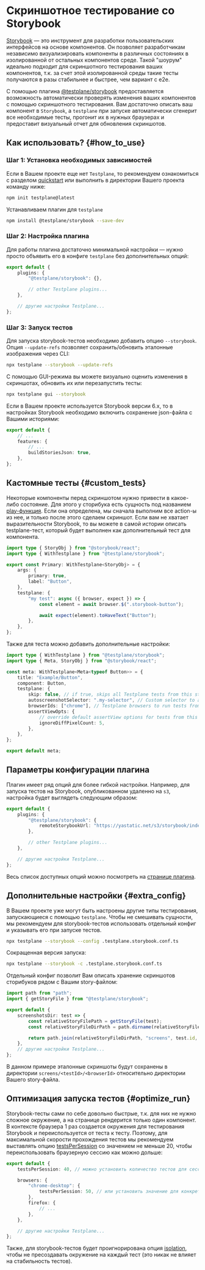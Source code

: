 
# Скриншотное тестирование со Storybook

[Storybook][storybook] — это инструмент для разработки пользовательских интерфейсов на основе компонентов. Он позволяет разработчикам независимо визуализировать компоненты в различных состояниях в изолированной от остальных компонентов среде.
Такой "шоурум" идеально подходит для скриншотного тестирования ваших компонентов, т.к. за счет этой изолированной среды такие тесты получаются в разы стабильнее и быстрее, чем вариант с e2e.

С помощью плагина [@testplane/storybook][testplane-storybook] предоставляется возможность автоматически проверять изменения ваших компонентов с помощью скриншотного тестирования.
Вам достаточно описать ваш компонент в `Storybook`, а `testplane` при запуске автоматически сгенерит все необходимые тесты, прогонит их в нужных браузерах и предоставит визуальный отчет для обновления скриншотов.

## Как использовать? {#how_to_use}

### Шаг 1: Установка необходимых зависимостей

Если в Вашем проекте еще нет `Testplane`, то рекомендуем ознакомиться с разделом [quickstart][quickstart] или выполнить в директории Вашего проекта команду ниже:

```bash
npm init testplane@latest
```

Устанавливаем плагин для `testplane`

```bash
npm install @testplane/storybook --save-dev
```

### Шаг 2: Настройка плагина

Для работы плагина достаточно минимальной настройки — нужно просто объявить его в конфиге `testplane` без дополнительных опций:

```typescript title=".testplane.conf.ts"
export default {
    plugins: {
        "@testplane/storybook": {},

        // other Testplane plugins...
    },

    // другие настройки Testplane...
};
```

### Шаг 3: Запуск тестов

Для запуска storybook-тестов необходимо добавить опцию `--storybook`. Опция `--update-refs` позволяет сохранить/обновить эталонные изображения через CLI:

```bash
npx testplane --storybook --update-refs
```

С помощью GUI-режима вы можете визуально оценить изменения в скриншотах, обновить их или перезапустить тесты:

```bash
npx testplane gui --storybook
```

Если в Вашем проекте используется Storybook версии 6.x, то в настройках Storybook необходимо включить сохранение json-файла с Вашими историями:

```typescript title=".storybook/main.js"
export default {
    // ...
    features: {
        // ...
        buildStoriesJson: true,
    },
};
```

## Кастомные тесты {#custom_tests}

Некоторые компоненты перед скриншотом нужно привести в какое-либо состояние. Для этого у сторибука есть сущность под названием [play-функция][play-function]. Если она определена, мы сначала выполним все action-ы из нее, и только после этого сделаем скриншот.
Если вам не хватает выразительности Storybook, то вы можете в самой истории описать testplane-тест, который будет выполнен как дополнительный тест для компонента.

```typescript title="stories/Primary.stories.ts"
import type { StoryObj } from "@storybook/react";
import type { WithTestplane } from "@testplane/storybook";

export const Primary: WithTestplane<StoryObj> = {
    args: {
        primary: true,
        label: "Button",
    },
    testplane: {
        "my test": async ({ browser, expect }) => {
            const element = await browser.$(".storybook-button");

            await expect(element).toHaveText("Button");
        },
    },
};
```

Также для теста можно добавить дополнительные настройки:

```typescript title="stories/Primary.stories.ts"
import type { WithTestplane } from "@testplane/storybook";
import type { Meta, StoryObj } from "@storybook/react";

const meta: WithTestplane<Meta<typeof Button>> = {
    title: "Example/Button",
    component: Button,
    testplane: {
        skip: false, // if true, skips all Testplane tests from this story file
        autoscreenshotSelector: ".my-selector", // Custom selector to auto-screenshot elements
        browserIds: ["chrome"], // Testplane browsers to run tests from this story file
        assertViewOpts: {
            // override default assertView options for tests from this file
            ignoreDiffPixelCount: 5,
        },
    },
};

export default meta;
```

## Параметры конфигурации плагина

Плагин имеет ряд опций для более гибкой настройки. Например, для запуска тестов на Storybook, опубликованном удаленно на `s3`, настройка будет выглядеть следующим образом:

```typescript title=".testplane.conf.ts"
export default {
    plugins: {
        "@testplane/storybook": {
            remoteStorybookUrl: "https://yastatic.net/s3/storybook/index.html",
        },

        // other Testplane plugins...
    },

    // другие настройки Testplane...
};
```

Весь список доступных опций можно посмотреть на [странице плагина][plugin-link].

## Дополнительные настройки {#extra_config}

В Вашем проекте уже могут быть настроены другие типы тестирования, запускающиеся с помощью `testplane`. Чтобы не смешивать сущности, мы рекомендуем для storybook-тестов использовать отдельный конфиг и указывать его при запуске тестов.

```bash
npx testplane --storybook --config .testplane.storybook.conf.ts
```

Сокращенная версия запуска:

```bash
npx testplane --storybook -c .testplane.storybook.conf.ts
```

Отдельный конфиг позволит Вам описать хранение скриншотов сторибуков рядом с Вашим story-файлом:

```typescript title=".testplane.storybook.conf.ts"
import path from "path";
import { getStoryFile } from "@testplane/storybook";

export default {
    screenshotsDir: test => {
        const relativeStoryFilePath = getStoryFile(test);
        const relativeStoryFileDirPath = path.dirname(relativeStoryFilePath);

        return path.join(relativeStoryFileDirPath, "screens", test.id, test.browserId);
    },
    // другие настройки Testplane...
};
```

В данном примере эталонные скриншоты будут сохранены в директории `screens/<testId>/<browserId>` относительно директории Вашего story-файла.

## Оптимизация запуска тестов {#optimize_run}

Storybook-тесты сами по себе довольно быстрые, т.к. для них не нужно сложное окружение, а на странице рендерится только один компонент.
В контексте браузера 1 раз создается окружения для тестирования Storybook и переиспользуется от теста к тесту. Поэтому, для максимальной скорости прохождения тестов мы рекомендуем выставлять опцию [testsPerSession][tests-per-session] со значением не меньше 20, чтобы переиспользовать браузерную сессию как можно дольше:

```typescript title=".testplane.storybook.conf.ts"
export default {
    testsPerSession: 40, // можно установить количество тестов для сессии сразу для всех браузеров

    browsers: {
        "chrome-desktop": {
            testsPerSession: 50, // или установить значение для конкретного браузера
        },
        firefox: {
            // ...
        },
    },

    // другие настройки Testplane...
};
```

Также, для storybook-тестов будет проигнорирована опция [isolation][isolation], чтобы не пресоздавать окружение на каждый тест (это никак не влияет на стабильность тестов).

[build-stories]: https://storybook.js.org/docs/6.4/configure/overview#feature-flags
[html-reporter]: ../../html-reporter/html-reporter-setup/
[isolation]: ../../config/browsers/#isolation
[play-function]: https://storybook.js.org/docs/writing-stories/play-function
[plugin-link]: ../plugins/testplane-storybook.mdx
[quickstart]: ../../quickstart
[storybook]: https://storybook.js.org
[testplane-storybook]: https://github.com/gemini-testing/testplane-storybook
[tests-per-session]: ../../config/browsers/#tests_per_session
